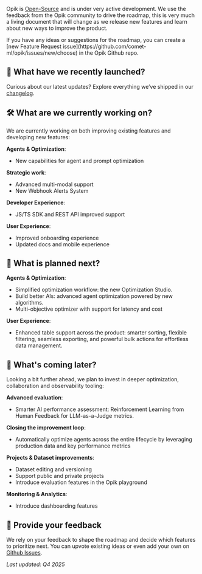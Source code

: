 Opik is [Open-Source](https://github.com/comet-ml/opik) and is under very active development. We use the feedback from the Opik community to drive the roadmap, this is very much a living document that will change as we release new features and learn about new ways to improve the product.

<Tip>
If you have any ideas or suggestions for the roadmap, you can create a [new Feature Request issue](https://github.com/comet-ml/opik/issues/new/choose) in the Opik Github repo.
</Tip>

## 🚀 What have we recently launched? 
Curious about our latest updates? Explore everything we’ve shipped in our [changelog](/docs/opik/changelog).

## 🛠️ What are we currently working on?

We are currently working on both improving existing features and developing new features:

**Agents & Optimization**:
  - New capabilities for agent and prompt optimization

**Strategic work**:
  - Advanced multi-modal support
  - New Webhook Alerts System

**Developer Experience**:
  - JS/TS SDK and REST API improved support

**User Experience**:
  - Improved onboarding experience
  - Updated docs and mobile experience


## 🧭 What is planned next?

**Agents & Optimization**:
  - Simplified optimization workflow: the new Optimization Studio.
  - Build better AIs: advanced agent optimization powered by new algorithms.
  - Multi-objective optimizer with support for latency and cost

**User Experience**:
  - Enhanced table support across the product: smarter sorting, flexible filtering, seamless exporting, and powerful bulk actions for effortless data management.


## 🔭 What's coming later?

Looking a bit further ahead, we plan to invest in deeper optimization, collaboration and observability tooling:

**Advanced evaluation**:
  - Smarter AI performance assessment: Reinforcement Learning from Human Feedback for LLM-as-a-Judge metrics.

**Closing the improvement loop**:
  - Automatically optimize agents across the entire lifecycle by leveraging production data and key performance metrics

**Projects & Dataset improvements**:
  - Dataset editing and versioning
  - Support public and private projects
  - Introduce evaluation features in the Opik playground

**Monitoring & Analytics**:
  - Introduce dashboarding features


## 💬 Provide your feedback

We rely on your feedback to shape the roadmap and decide which features to prioritize next. You can upvote existing ideas or even
add your own on [Github Issues](https://github.com/comet-ml/opik/issues/).

*Last updated: Q4 2025*